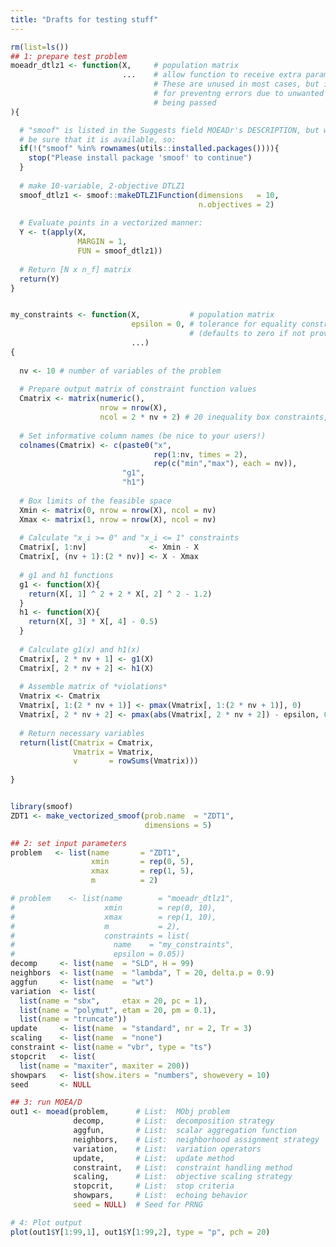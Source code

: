 ```yaml
---
title: "Drafts for testing stuff"
---
```


```r
rm(list=ls())
## 1: prepare test problem
moeadr_dtlz1 <- function(X,     # population matrix
                         ...    # allow function to receive extra parameters. 
                                # These are unused in most cases, but it is useful 
                                # for preventng errors due to unwanted parameters 
                                # being passed
){

  # "smoof" is listed in the Suggests field MOEADr's DESCRIPTION, but we need to 
  # be sure that it is available, so:
  if(!("smoof" %in% rownames(utils::installed.packages()))){
    stop("Please install package 'smoof' to continue")
  }
  
  # make 10-variable, 2-objective DTLZ1
  smoof_dtlz1 <- smoof::makeDTLZ1Function(dimensions   = 10, 
                                          n.objectives = 2)
  
  # Evaluate points in a vectorized manner:
  Y <- t(apply(X,
               MARGIN = 1,
               FUN = smoof_dtlz1))
  
  # Return [N x n_f] matrix
  return(Y)
}


my_constraints <- function(X,           # population matrix
                           epsilon = 0, # tolerance for equality constraints
                                        # (defaults to zero if not provided)
                           ...)
{
  
  nv <- 10 # number of variables of the problem
  
  # Prepare output matrix of constraint function values
  Cmatrix <- matrix(numeric(), 
                    nrow = nrow(X),
                    ncol = 2 * nv + 2) # 20 inequality box constraints, plus g1 and h1
  
  # Set informative column names (be nice to your users!)
  colnames(Cmatrix) <- c(paste0("x", 
                                rep(1:nv, times = 2), 
                                rep(c("min","max"), each = nv)),
                         "g1",
                         "h1")
                    
  # Box limits of the feasible space
  Xmin <- matrix(0, nrow = nrow(X), ncol = nv)
  Xmax <- matrix(1, nrow = nrow(X), ncol = nv)
  
  # Calculate "x_i >= 0" and "x_i <= 1" constraints
  Cmatrix[, 1:nv]              <- Xmin - X
  Cmatrix[, (nv + 1):(2 * nv)] <- X - Xmax
  
  # g1 and h1 functions
  g1 <- function(X){
    return(X[, 1] ^ 2 + 2 * X[, 2] ^ 2 - 1.2)
  }
  h1 <- function(X){
    return(X[, 3] * X[, 4] - 0.5)
  }
  
  # Calculate g1(x) and h1(x)
  Cmatrix[, 2 * nv + 1] <- g1(X)
  Cmatrix[, 2 * nv + 2] <- h1(X)
  
  # Assemble matrix of *violations*
  Vmatrix <- Cmatrix
  Vmatrix[, 1:(2 * nv + 1)] <- pmax(Vmatrix[, 1:(2 * nv + 1)], 0)        # inequality constraints
  Vmatrix[, 2 * nv + 2] <- pmax(abs(Vmatrix[, 2 * nv + 2]) - epsilon, 0) # equality constraint h1
  
  # Return necessary variables
  return(list(Cmatrix = Cmatrix,
              Vmatrix = Vmatrix,
              v       = rowSums(Vmatrix)))
  
}


library(smoof)
ZDT1 <- make_vectorized_smoof(prob.name  = "ZDT1",
                              dimensions = 5)

## 2: set input parameters
problem   <- list(name       = "ZDT1",
                  xmin       = rep(0, 5),
                  xmax       = rep(1, 5),
                  m          = 2)

# problem    <- list(name        = "moeadr_dtlz1",
#                    xmin        = rep(0, 10), 
#                    xmax        = rep(1, 10), 
#                    m           = 2),
#                    constraints = list(
#                      name    = "my_constraints",
#                      epsilon = 0.05))
decomp     <- list(name  = "SLD", H = 99)
neighbors  <- list(name  = "lambda", T = 20, delta.p = 0.9)
aggfun     <- list(name  = "wt")
variation  <- list(
  list(name = "sbx",     etax = 20, pc = 1),
  list(name = "polymut", etam = 20, pm = 0.1),
  list(name = "truncate"))
update     <- list(name  = "standard", nr = 2, Tr = 3)
scaling    <- list(name  = "none")
constraint <- list(name = "vbr", type = "ts")
stopcrit   <- list(
  list(name = "maxiter", maxiter = 200))
showpars   <- list(show.iters = "numbers", showevery = 10)
seed       <- NULL
```



```r
## 3: run MOEA/D
out1 <- moead(problem,      # List:  MObj problem
              decomp,       # List:  decomposition strategy
              aggfun,       # List:  scalar aggregation function
              neighbors,    # List:  neighborhood assignment strategy
              variation,    # List:  variation operators
              update,       # List:  update method
              constraint,   # List:  constraint handling method
              scaling,      # List:  objective scaling strategy
              stopcrit,     # List:  stop criteria
              showpars,     # List:  echoing behavior
              seed = NULL)  # Seed for PRNG

# 4: Plot output
plot(out1$Y[1:99,1], out1$Y[1:99,2], type = "p", pch = 20)

```

